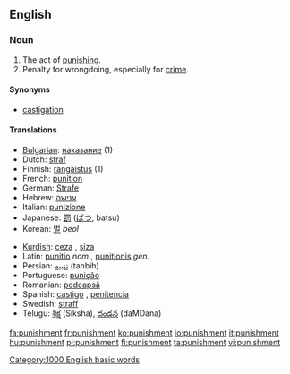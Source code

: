 ==English==

===Noun===
{{en-noun-reg}}

# The act of [[punish|punishing]].
# Penalty for wrongdoing, especially for [[crime]].

====Synonyms====
*[[castigation]]

====Translations====
{{top}}
*[[w:Bulgarian language|Bulgarian]]: [[наказание]] {{n}} (1)
*Dutch: [[straf]] {{f}}
*Finnish: [[rangaistus]] (1)
*French: [[punition]] {{f}}
*German: [[Strafe]] {{f}}
*Hebrew: [[ענישה]] {{f}}
*Italian: [[punizione]] {{f}}
*Japanese: [[罰]] ([[ばつ]], batsu)
*Korean: [[벌]] ''beol''
{{mid}}
*[[Kurdish]]: [[ceza]] {{m}}, [[siza]] {{m}}
*Latin: [[punitio]] ''nom.'', [[punitionis]] ''gen.''
*Persian: [[تنبیه]] (tanbih)
*Portuguese: [[punição]]
*Romanian: [[pedeapsă]] {{f}}
*Spanish: [[castigo]] {{f}}, [[penitencia]]
*Swedish: [[straff]]
*Telugu: [[శిక్ష]] (Siksha), [[దండన]] (daMDana)
{{bottom}}

[[Category:1000 English basic words]]

[[fa:punishment]]
[[fr:punishment]]
[[ko:punishment]]
[[io:punishment]]
[[it:punishment]]
[[hu:punishment]]
[[pl:punishment]]
[[fi:punishment]]
[[ta:punishment]]
[[vi:punishment]]